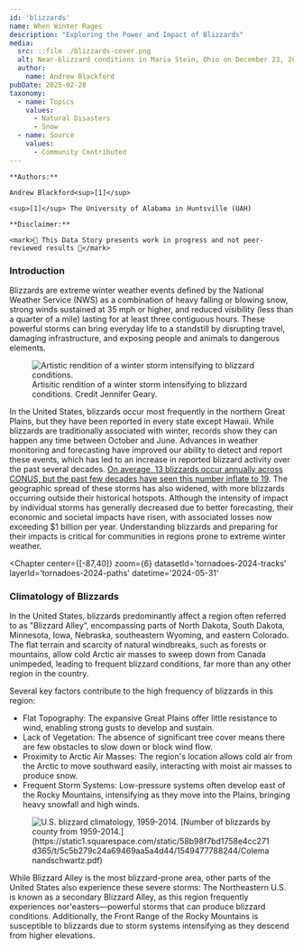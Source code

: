```yaml
---
id: 'blizzards'
name: When Winter Rages
description: "Exploring the Power and Impact of Blizzards"
media:
  src: ::file ./blizzards-cover.png
  alt: Near-blizzard conditions in Maria Stein, Ohio on December 23, 2022.
  author:
    name: Andrew Blackford
pubDate: 2025-02-28
taxonomy:
  - name: Topics
    values:
      - Natural Disasters
      - Snow
  - name: Source
    values:
      - Community Contributed
---
```


<Block>
  <Prose>

    **Authors:** 
    
    Andrew Blackford<sup>[1]</sup>

    <sup>[1]</sup> The University of Alabama in Huntsville (UAH)

    **Disclaimer:** 
    
    <mark>🚧 This Data Story presents work in progress and not peer-reviewed results 🚧</mark>
  </Prose>
</Block>

<ScrollytellingBlock>
  <Chapter
    center={[-87,40]}
    zoom={6}
    datasetId='tornadoes-2024-tracks'
    layerId='tornadoes-2024-paths'
    datetime='2024-05-31'
  >
    
  ### Introduction

  Blizzards are extreme winter weather events defined by the National Weather Service (NWS) as a combination of heavy falling or blowing snow, strong winds sustained at 35 mph or higher, and reduced visibility (less than a quarter of a mile) lasting for at least three contiguous hours. These powerful storms can bring everyday life to a standstill by disrupting travel, damaging infrastructure, and exposing people and animals to dangerous elements.  
  
  <Figure>
    <Image
      src={new URL('./blizzard-art-conditions.gif', import.meta.url).href}
      alt='Artistic rendition of a winter storm intensifying to blizzard conditions.'
    />
    <Caption>
    Artisitic rendition of a winter storm intensifying to blizzard conditions. Credit Jennifer Geary.
    </Caption>
  </Figure> 
      
  In the United States, blizzards occur most frequently in the northern Great Plains, but they have been reported in every state except Hawaii. While blizzards are traditionally associated with winter, records show they can happen any time between October and June. Advances in weather monitoring and forecasting have improved our ability to detect and report these events, which has led to an increase in reported blizzard activity over the past several decades. [On average, 13 blizzards occur annually across CONUS, but the past few decades have seen this number inflate to 19](https://www.google.com/url?q=https://static1.squarespace.com/static/58b98f7bd1758e4cc271d365/t/5c5b279c24a69469aa5a4d44/1549477788244/Colemanandschwartz.pdf&sa=D&source=docs&ust=1738269695252270&usg=AOvVaw2G74skUn4wS7sPosLCLuF8). The geographic spread of these storms has also widened, with more blizzards occurring outside their historical hotspots. Although the intensity of impact by individual storms has generally decreased due to better forecasting, their economic and societal impacts have risen, with associated losses now exceeding $1 billion per year. Understanding blizzards and preparing for their impacts is critical for communities in regions prone to extreme winter weather.

  </Chapter>

  <Chapter
    center={[-87,40]}
    zoom={6}
    datasetId='tornadoes-2024-tracks'
    layerId='tornadoes-2024-paths'
    datetime='2024-05-31'
  >
    
  ### Climatology of Blizzards

  In the United States, blizzards predominantly affect a region often referred to as "Blizzard Alley”, encompassing parts of North Dakota, South Dakota, Minnesota, Iowa, Nebraska, southeastern Wyoming, and eastern Colorado. The flat terrain and scarcity of natural windbreaks, such as forests or mountains, allow cold Arctic air masses to sweep down from Canada unimpeded, leading to frequent blizzard conditions, far more than any other region in the country. 
      
  Several key factors contribute to the high frequency of blizzards in this region:
  * Flat Topography: The expansive Great Plains offer little resistance to wind, enabling strong gusts to develop and sustain.
  * Lack of Vegetation: The absence of significant tree cover means there are few obstacles to slow down or block wind flow.
  * Proximity to Arctic Air Masses: The region's location allows cold air from the Arctic to move southward easily, interacting with moist air masses to produce snow.
  * Frequent Storm Systems: Low-pressure systems often develop east of the Rocky Mountains, intensifying as they move into the Plains, bringing heavy snowfall and high winds. 

  <Figure>
    <Image
      src={new URL('./blizzards-climo-1959-2014', import.meta.url).href}
      alt='U.S. blizzard climatology, 1959-2014.'
    />
    <Caption>
    [Number of blizzards by county from 1959-2014.](https://static1.squarespace.com/static/58b98f7bd1758e4cc271d365/t/5c5b279c24a69469aa5a4d44/1549477788244/Colemanandschwartz.pdf)
    </Caption>
  </Figure> 

  While Blizzard Alley is the most blizzard-prone area, other parts of the United States also experience these severe storms: The Northeastern U.S. is known as a secondary Blizzard Alley, as this region frequently experiences nor'easters—powerful storms that can produce blizzard conditions. Additionally, the Front Range of the Rocky Mountains is susceptible to blizzards due to storm systems intensifying as they descend from higher elevations.

  </Chapter>

</ScrollytellingBlock>